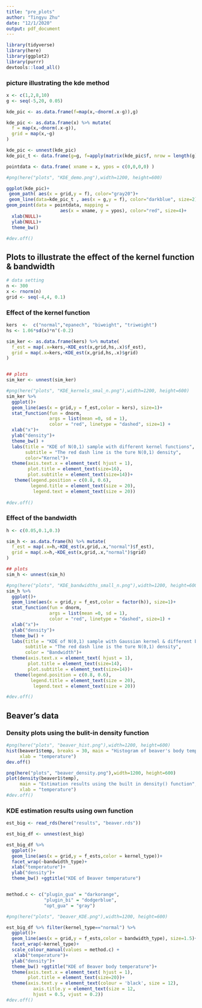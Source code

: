 ```yaml
---
title: "pre_plots"
author: "Tingyu Zhu"
date: "12/1/2020"
output: pdf_document
---
```

```r
library(tidyverse)
library(here)
library(ggplot2)
library(purrr)
devtools::load_all()
```

### picture illustrating the kde method
```r
x <- c(1,2,8,10)
g <- seq(-5,20, 0.05)

kde_pic <- as.data.frame(f=map(x,~dnorm(.x-g)),g)

kde_pic <- as.data.frame(x) %>% mutate(
  f = map(x,~dnorm(.x-g)),
  grid = map(x,~g)
)

kde_pic <- unnest(kde_pic)
kde_pic_t <- data.frame(g=g, f=apply(matrix(kde_pic$f, nrow = length(g)), 1, sum))

pointdata <- data.frame( xname = x, ypos = c(0,0,0,0) ) 

#png(here("plots", "KDE_demo.png"),width=1200, height=600)

ggplot(kde_pic)+
 geom_path( aes(x = grid,y = f), color="gray20")+
 geom_line(data=kde_pic_t , aes(x = g,y = f), color="darkblue", size=2) +
geom_point(data = pointdata, mapping = 
                    aes(x = xname, y = ypos), color="red", size=4)+
  xlab(NULL)+
  ylab(NULL)+
  theme_bw() 

#dev.off()
```


## Plots to illustrate the effect of the kernel function & bandwidth
```r
# data setting
n <- 300
x <- rnorm(n)
grid <- seq(-4,4, 0.1)
```

### Effect of the kernel function
```r
kers  <-  c("normal","epanech", "biweight", "triweight")
hs <- 1.06*sd(x)*n^(-0.2)

sim_ker <- as.data.frame(kers) %>% mutate(
  f_est = map(.x=kers,~KDE_est(x,grid,hs,.x)$f_est),
  grid = map(.x=kers,~KDE_est(x,grid,hs,.x)$grid)
)


## plots
sim_ker <- unnest(sim_ker)

#png(here("plots", "KDE_kernels_smal_n.png"),width=1200, height=600)
sim_ker %>% 
  ggplot()+
  geom_line(aes(x = grid,y = f_est,color = kers), size=1)+
  stat_function(fun = dnorm, 
                args = list(mean =0, sd = 1), 
                color = "red", linetype = "dashed", size=1) +
  xlab("x")+
  ylab("density")+
  theme_bw() + 
  labs(title = "KDE of N(0,1) sample with different kernel functions",
       subtitle = "The red dash line is the ture N(0,1) density",
       color="Kernel")+
  theme(axis.text.x = element_text( hjust = 1), 
        plot.title = element_text(size=16), 
        plot.subtitle = element_text(size=14))+
   theme(legend.position = c(0.8, 0.6),
         legend.title = element_text(size = 20),
          legend.text = element_text(size = 20))
 
#dev.off()
```


### Effect of the bandwidth
```r
h <- c(0.05,0.1,0.3)

sim_h <- as.data.frame(h) %>% mutate(
  f_est = map(.x=h,~KDE_est(x,grid,.x,"normal")$f_est),
  grid = map(.x=h,~KDE_est(x,grid,.x,"normal")$grid)
)

## plots
sim_h <- unnest(sim_h)

#png(here("plots", "KDE_bandwidths_small_n.png"),width=1200, height=600)
sim_h %>% 
  ggplot()+
  geom_line(aes(x = grid,y = f_est,color = factor(h)), size=1)+
  stat_function(fun = dnorm, 
                args = list(mean =0, sd = 1), 
                color = "red", linetype = "dashed", size=1) +
  xlab("x")+
  ylab("density")+
  theme_bw() +
  labs(title = "KDE of N(0,1) sample with Gaussian kernel & different bandwidths",
       subtitle = "The red dash line is the ture N(0,1) density",
       color = "Bandwidth")+
  theme(axis.text.x = element_text( hjust = 1), 
        plot.title = element_text(size=14), 
        plot.subtitle = element_text(size=14))+
   theme(legend.position = c(0.8, 0.6),
         legend.title = element_text(size = 20),
          legend.text = element_text(size = 20))

#dev.off()
```

## Beaver's data

### Density plots using the bulit-in density function

```r
#png(here("plots", "beaver_hist.png"),width=1200, height=600)
hist(beaver1$temp, breaks = 30, main = "Histogram of beaver's body temperature", 
     xlab = "temperature")
dev.off()

png(here("plots", "beaver_density.png"),width=1200, height=600)
plot(density(beaver1$temp), 
     main = "Estimation results using the built in density() function", 
     xlab = "temperature")
#dev.off()
```

### KDE estimation results using own function 
```r
est_big <- read_rds(here("results", "beaver.rds"))

est_big_df <- unnest(est_big)

est_big_df %>% 
  ggplot()+
  geom_line(aes(x = grid,y = f_ests,color = kernel_type))+
  facet_wrap(~bandwidth_type)+
  xlab("temperature")+
  ylab("density")+
  theme_bw() +ggtitle("KDE of Beaver temperature")


method.c <- c("plugin_gua" = "darkorange", 
              "plugin_bi" = "dodgerblue",
              "opt_gua" = "gray")

#png(here("plots", "beaver_KDE.png"),width=1200, height=600)

est_big_df %>% filter(kernel_type=="normal") %>%
  ggplot()+
  geom_line(aes(x = grid,y = f_ests,color = bandwidth_type), size=1.5)+
  facet_wrap(~kernel_type)+
  scale_colour_manual(values = method.c) +
   xlab("temperature")+
  ylab("density")+
  theme_bw() +ggtitle("KDE of Beaver body temperature")+
  theme(axis.text.x = element_text( hjust = 1), 
        plot.title = element_text(size=20))+
  theme(axis.text.y = element_text(colour = 'black', size = 12), 
          axis.title.y = element_text(size = 12, 
          hjust = 0.5, vjust = 0.2))
#dev.off()
```
